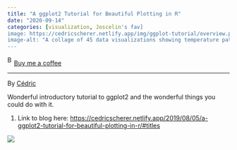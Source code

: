 ```yaml
---
title: "A ggplot2 Tutorial for Beautiful Plotting in R"
date: "2020-09-14"
categories: [visualization, Joscelin's fav]
image: https://cedricscherer.netlify.app/img/ggplot-tutorial/overview.png
image-alt: "A collage of 45 data visualizations showing temperature patterns in Chicago. The charts include scatter plots, histograms, line plots, density plots, and violin plots—many using color to show time, temperature, or ozone levels."
---
```


<link href="https://fonts.googleapis.com/css?family=Cookie" rel="stylesheet"><a class="bmc-button" target="_blank" href="https://www.buymeacoffee.com/JoscelinRocha">![Buy me a coffee](https://cdn.buymeacoffee.com/buttons/bmc-new-btn-logo.svg){alt="Buy me a coffee" width="15" height="21"}Buy me a coffee</a>

------------------------------------------------------------------------

By [Cédric](https://cedricscherer.netlify.app/2019/08/05/a-ggplot2-tutorial-for-beautiful-plotting-in-r/#titles)

Wonderful introductory tutorial to ggplot2 and the wonderful things you could do with it.

1.  Link to blog here: <https://cedricscherer.netlify.app/2019/08/05/a-ggplot2-tutorial-for-beautiful-plotting-in-r/#titles>

![](https://cedricscherer.netlify.app/img/ggplot-tutorial/overview.png){fig-alt="A collage of 45 data visualizations showing temperature patterns in Chicago. The charts include scatter plots, histograms, line plots, density plots, and violin plots—many using color to show time, temperature, or ozone levels."}
